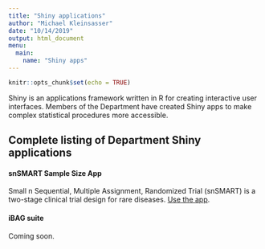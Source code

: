 ```yaml
---
title: "Shiny applications"
author: "Michael Kleinsasser"
date: "10/14/2019"
output: html_document
menu:
  main:
    name: "Shiny apps"
---
```


```r
knitr::opts_chunk$set(echo = TRUE)
```

Shiny is an applications framework written in R for creating interactive user interfaces. Members of the Department have created Shiny apps to make complex statistical procedures more accessible.

## Complete listing of Department Shiny applications

#### snSMART Sample Size App

Small n Sequential, Multiple Assignment, Randomized Trial (snSMART) is a two-stage clinical trial design for rare diseases. [Use the app](https://umich-biostatistics.shinyapps.io/snsmart_sample_size_app/).

#### iBAG suite

Coming soon.
